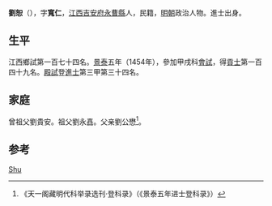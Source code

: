 {{Otheruses|other=名为劉恕的其他人物|刘恕}}

'''劉恕'''（{{bd|1417年||？}}），字'''寬仁'''，[[江西|江西]][[吉安府|吉安府]][[永曹縣|永曹縣]]人，民籍，[[明朝|明朝]]政治人物。進士出身。

== 生平 ==
江西鄉試第一百七十四名。[[景泰|景泰]]五年（1454年），參加甲戌科[[會試|會試]]，得[[貢士|貢士]]第一百四十九名。[[殿試|殿試]]登[[進士|進士]]第三甲第三十四名。

== 家庭 ==
曾祖父劉貴安。祖父劉永嚞。父亲劉公懋<ref>《天一阁藏明代科举录选刊·登科录》（《景泰五年进士登科录》）</ref>。

== 参考 ==
{{reflist}}

{{景泰五年甲戌科殿試金榜}}

{{Authority control}}

{{DEFAULTSORT:Liu刘}}
[[Category:刘姓|Shu]]